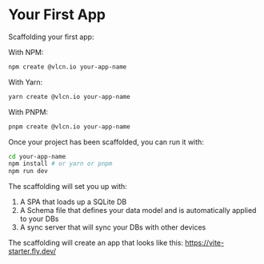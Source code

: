# Your First App

Scaffolding your first app:

With NPM:

```bash
npm create @vlcn.io your-app-name
```

With Yarn:

```bash
yarn create @vlcn.io your-app-name
```

With PNPM:

```bash
pnpm create @vlcn.io your-app-name
```

Once your project has been scaffolded, you can run it with:

```bash
cd your-app-name
npm install # or yarn or pnpm
npm run dev
```

The scaffolding will set you up with:

1. A SPA that loads up a SQLite DB
2. A Schema file that defines your data model and is automatically applied to your DBs
3. A sync server that will sync your DBs with other devices

The scaffolding will create an app that looks like this: https://vite-starter.fly.dev/
